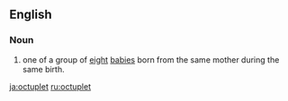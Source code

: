 ==English==

===Noun===
{{en-noun}}

# one of a group of [[eight]] [[babies]] born from the same mother during the same birth.

[[ja:octuplet]]
[[ru:octuplet]]